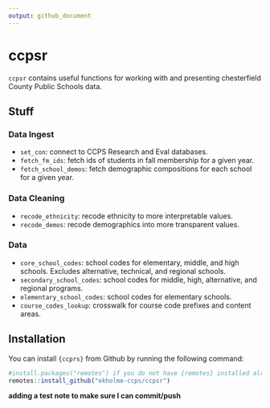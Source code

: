 ```yaml
---
output: github_document
---
```


# ccpsr

`ccpsr` contains useful functions for working with and presenting chesterfield County Public Schools data.

## Stuff

### Data Ingest

- `set_con`: connect to CCPS Research and Eval databases.
- `fetch_fm_ids`: fetch ids of students in fall membership for a given year.
- `fetch_school_demos`: fetch demographic compositions for each school for a given year.

### Data Cleaning

- `recode_ethnicity`: recode ethnicity to more interpretable values.
- `recode_demos`: recode demographics into more transparent values.

### Data

- `core_school_codes`: school codes for elementary, middle, and high schools. Excludes alternative, technical, and regional schools.
- `secondary_school_codes`: school codes for middle, high, alternative, and regional programs.
- `elementary_school_codes`: school codes for elementary schools.
- `course_codes_lookup`: crosswalk for course code prefixes and content areas.

## Installation

You can install `{ccprs}` from Github by running the following command:

```r
#install.packages("remotes") if you do not have {remotes} installed already
remotes::install_github("ekholme-ccps/ccpsr")
```


**adding a test note to make sure I can commit/push**

